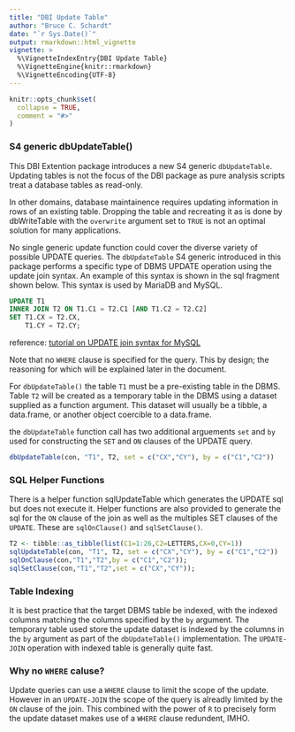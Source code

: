```yaml
---
title: "DBI Update Table"
author: "Bruce C. Schardt"
date: "`r Sys.Date()`"
output: rmarkdown::html_vignette
vignette: >
  %\VignetteIndexEntry{DBI Update Table}
  %\VignetteEngine{knitr::rmarkdown}
  %\VignetteEncoding{UTF-8}
---
```


```r
knitr::opts_chunk$set(
  collapse = TRUE,
  comment = "#>"
)
```

### S4 generic dbUpdateTable()

This DBI Extention package introduces a new S4 generic `dbUpdateTable`. Updating tables is not the focus of the DBI package as pure analysis scripts treat a database tables as read-only. 

In other domains, database maintainence requires updating information in rows of an existing table. Dropping the table and recreating it as is done by dbWriteTable with the `overwrite` argument set to `TRUE` is not an optimal solution for many applications.

No single generic update function could cover the  diverse variety of possible UPDATE queries. The `dbUpdateTable` S4 generic introduced in this package performs a specific type of DBMS UPDATE operation using the update join syntax. An example of this syntax is shown in the sql fragment shown below. This syntax is used by MariaDB and MySQL.

```sql
UPDATE T1
INNER JOIN T2 ON T1.C1 = T2.C1 [AND T1.C2 = T2.C2]
SET T1.CX = T2.CX,
    T1.CY = T2.CY;
```

reference: [tutorial on UPDATE join syntax for MySQL](http://www.mysqltutorial.org/mysql-update-join/)

Note that no `WHERE` clause is specified for the query. This by design; the reasoning for which will be explained later in the document.

For `dbUpdateTable()` the table `T1` must be a pre-existing table in the DBMS. Table `T2` will be created as a temporary table in the DBMS using a dataset supplied as a function argument. This dataset will usually be a tibble, a data.frame, or another object coercible to a data.frame.

the `dbUpdateTable` function call has two additional arguements `set` and `by` used for constructing the `SET` and `ON` clauses of the UPDATE query.

```r
dbUpdateTable(con, "T1", T2, set = c("CX","CY"), by = c("C1","C2"))
```

### SQL Helper Functions

There is a helper function sqlUpdateTable which generates the UPDATE sql but does not execute it. Helper functions are also provided to generate the sql for the `ON` clause of the join as well as the multiples SET clauses of the `UPDATE`. These are `sqlOnClause()` and `sqlSetClause()`. 

```r
T2 <- tibble::as_tibble(list(C1=1:26,C2=LETTERS,CX=0,CY=1))
sqlUpdateTable(con, "T1", T2, set = c("CX","CY"), by = c("C1","C2"))
sqlOnClause(con,"T1","T2",by = c("C1","C2"));
sqlSetClause(con,"T1","T2",set = c("CX","CY"));
```

### Table Indexing

It is best practice that the target DBMS table be indexed, with the indexed columns matching the columns specified by the `by` argument. The temporary table used store the update dataset is indexed by the columns in the `by` argument as part of the `dbUpdateTable()` implementation. The `UPDATE-JOIN` operation with indexed table is generally quite fast.  

### Why no `WHERE` caluse?

Update queries can use a `WHERE` clause to limit the scope of the update. However in an `UPDATE-JOIN` the scope of the query is alreadly limited by the `ON` clause of the join. This combined with the power of `R` to precisely form the update dataset makes use of a `WHERE` clause redundent, IMHO.





